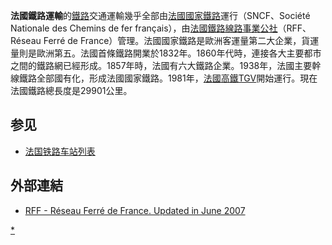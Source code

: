 '''法國鐵路運輸'''的[[鐵路|鐵路]]交通運輸幾乎全部由[[法國國家鐵路|法國國家鐵路]]運行（SNCF、Société Nationale des Chemins de fer français），{{Link-de|鐵路設施|Bahnanlage}}由[[法國鐵路線路事業公社|法國鐵路線路事業公社]]（RFF、Réseau Ferré de France）管理。法國國家鐵路是歐洲客運量第二大企業，貨運量則是歐洲第五。法國首條鐵路開業於1832年。1860年代時，連接各大主要都市之間的鐵路網已經形成。1857年時，法國有六大鐵路企業。1938年，法國主要幹線鐵路全部國有化，形成法國國家鐵路。1981年，[[法国高速列车|法國高鐵TGV]]開始運行。現在法國鐵路總長度是29901公里。
==参见==
* [[法国铁路车站列表|法国铁路车站列表]]

==外部連結==
{{Commons category|Rail transport in France}}
*[http://www.rff.fr RFF - Réseau Ferré de France. Updated in June 2007] {{Wayback|url=http://www.rff.fr/ |date=20200513132638 }}
{{歐洲題目|鐵路運輸}}
[[Category:法國鐵路|*]]